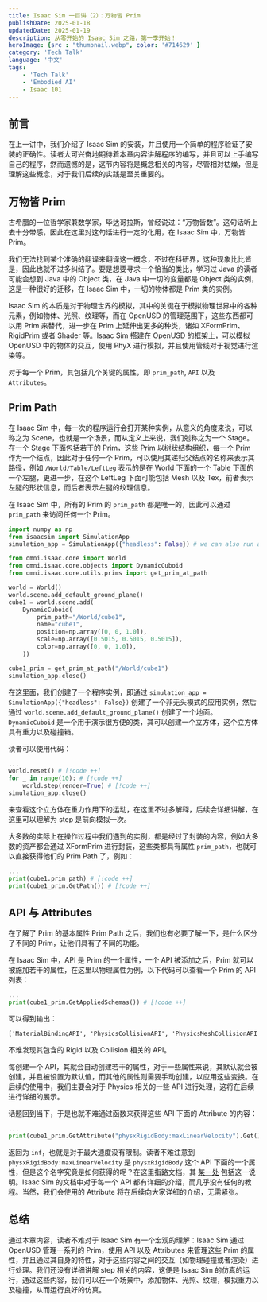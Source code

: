 ```yaml
---
title: Isaac Sim 一百讲（2）：万物皆 Prim
publishDate: 2025-01-18
updatedDate: 2025-01-19
description: 从零开始的 Isaac Sim 之路，第一季开始！
heroImage: {src : "thumbnail.webp", color: '#714629' }
category: 'Tech Talk'
language: '中文'
tags:
    - 'Tech Talk'
    - 'Embodied AI'
    - Isaac 101
---
```



## 前言

在上一讲中，我们介绍了 Isaac Sim 的安装，并且使用一个简单的程序验证了安装的正确性。读者大可兴奋地期待着本章内容讲解程序的编写，并且可以上手编写自己的程序，然而遗憾的是，这节内容将是概念相关的内容，尽管相对枯燥，但是理解这些概念，对于我们后续的实践是至关重要的。

## 万物皆 Prim

古希腊的一位哲学家兼数学家，毕达哥拉斯，曾经说过：“万物皆数”。这句话听上去十分带感，因此在这里对这句话进行一定的化用，在 Isaac Sim 中，万物皆 Prim。

我们无法找到某个准确的翻译来翻译这一概念，不过在科研界，这种现象比比皆是，因此也就不过多纠结了。要是想要寻求一个恰当的类比，学习过 Java 的读者可能会想到 Java 中的 Object 类，在 Java 中一切的变量都是 Object 类的实例，这是一种很好的迁移，在 Isaac Sim 中，一切的物体都是 Prim 类的实例。

Isaac Sim 的本质是对于物理世界的模拟，其中的关键在于模拟物理世界中的各种元素，例如物体、光照、纹理等，而在 OpenUSD 的管理范围下，这些东西都可以用 Prim 来替代，进一步在 Prim 上延伸出更多的种类，诸如 XFormPrim、RigidPrim 或者 Shader 等。Isaac Sim 搭建在 OpenUSD 的框架上，可以模拟 OpenUSD 中的物体的交互，使用 PhyX 进行模拟，并且使用管线对于视觉进行渲染等。

对于每一个 Prim，其包括几个关键的属性，即 `prim_path`, `API` 以及 `Attributes`。

## Prim Path

在 Isaac Sim 中，每一次的程序运行会打开某种实例，从意义的角度来说，可以称之为 Scene，也就是一个场景，而从定义上来说，我们剋称之为一个 Stage。在一个 Stage 下面包括若干的 Prim，这些 Prim 以树状结构组织，每一个 Prim 作为一个结点，因此对于任何一个 Prim，可以使用其递归父结点的名称来表示其路径，例如 `/World/Table/LeftLeg` 表示的是在 World 下面的一个 Table 下面的一个左腿，更进一步，在这个 LeftLeg 下面可能包括 Mesh 以及 Tex，前者表示左腿的形状信息，而后者表示左腿的纹理信息。

在 Isaac Sim 中，所有的 Prim 的 `prim_path` 都是唯一的，因此可以通过 `prim_path` 来访问任何一个 Prim。

```python
import numpy as np
from isaacsim import SimulationApp
simulation_app = SimulationApp({"headless": False}) # we can also run as headless.

from omni.isaac.core import World
from omni.isaac.core.objects import DynamicCuboid
from omni.isaac.core.utils.prims import get_prim_at_path

world = World()
world.scene.add_default_ground_plane()
cube1 = world.scene.add(
    DynamicCuboid(
        prim_path="/World/cube1",
        name="cube1",
        position=np.array([0, 0, 1.0]),
        scale=np.array([0.5015, 0.5015, 0.5015]),
        color=np.array([0, 0, 1.0]),
    ))

cube1_prim = get_prim_at_path("/World/cube1")
simulation_app.close()
```

在这里面，我们创建了一个程序实例，即通过 `simulation_app = SimulationApp({"headless": False})` 创建了一个非无头模式的应用实例，然后通过 `world.scene.add_default_ground_plane()` 创建了一个地面。`DynamicCuboid` 是一个用于演示很方便的类，其可以创建一个立方体，这个立方体具有重力以及碰撞箱。

读者可以使用代码：

```python
...
world.reset() # [!code ++]
for _ in range(10): # [!code ++]
    world.step(render=True) # [!code ++]
simulation_app.close()
```

来查看这个立方体在重力作用下的运动，在这里不过多解释，后续会详细讲解，在这里可以理解为 step 是前向模拟一次。

大多数的实际上在操作过程中我们遇到的实例，都是经过了封装的内容，例如大多数的资产都会通过 XFormPrim 进行封装，这些类都具有属性 `prim_path`，也就可以直接获得他们的 Prim Path 了，例如：

```python
...
print(cube1.prim_path) # [!code ++]
print(cube1_prim.GetPath()) # [!code ++]
```

## API 与 Attributes

在了解了 Prim 的基本属性 Prim Path 之后，我们也有必要了解一下，是什么区分了不同的 Prim，让他们具有了不同的功能。

在 Isaac Sim 中，API 是 Prim 的一个属性，一个 API 被添加之后，Prim 就可以被施加若干的属性，在这里以物理属性为例，以下代码可以查看一个 Prim 的 API 列表：

```python
...
print(cube1_prim.GetAppliedSchemas()) # [!code ++]
```

可以得到输出：

```txt
['MaterialBindingAPI', 'PhysicsCollisionAPI', 'PhysicsMeshCollisionAPI', 'PhysxCollisionAPI', 'PhysicsMassAPI', 'PhysicsRigidBodyAPI', 'PhysxRigidBodyAPI']
```

不难发现其包含的 Rigid 以及 Collision 相关的 API。

每创建一个 API，其就会自动创建若干的属性，对于一些属性来说，其默认就会被创建，并且被设置为默认值，而其他的属性则需要手动创建，以应用这些变换。在后续的使用中，我们主要会对于 Physics 相关的一些 API 进行处理，这将在后续进行详细的展示。

话题回到当下，于是也就不难通过函数来获得这些 API 下面的 Attribute 的内容：

```python
...
print(cube1_prim.GetAttribute("physxRigidBody:maxLinearVelocity").Get()) # [!code ++]
```

返回为 `inf`，也就是对于最大速度没有限制。读者不难注意到 `physxRigidBody:maxLinearVelocity` 是 `physxRigidBody` 这个 API 下面的一个属性，但是这个名字究竟是如何获得的呢？在这里指路文档，其 [某一处](https://docs.omniverse.nvidia.com/kit/docs/omni_usd_schema_physics/106.1/class_physx_schema_physx_rigid_body_a_p_i.html#a809c9a1d401014d2a9d9ad734ebd9d1a) 包括这一说明。Isaac Sim 的文档中对于每一个 API 都有详细的介绍，而几乎没有任何的教程。当然，我们会使用的 Attribute 将在后续向大家详细的介绍，无需紧张。

<LinkPreview href='https://docs.omniverse.nvidia.com/kit/docs/omni_usd_schema_physics/106.1/index.html' />

## 总结

通过本章内容，读者不难对于 Isaac Sim 有一个宏观的理解：Isaac Sim 通过 OpenUSD 管理一系列的 Prim，使用 API 以及 Attributes 来管理这些 Prim 的属性，并且通过其自身的特性，对于这些内容之间的交互（如物理碰撞或者渲染）进行处理。我们还没有详细讲解 step 相关的内容，这便是 Isaac Sim 的仿真的运行，通过这些内容，我们可以在一个场景中，添加物体、光照、纹理，模拟重力以及碰撞，从而运行良好的仿真。
